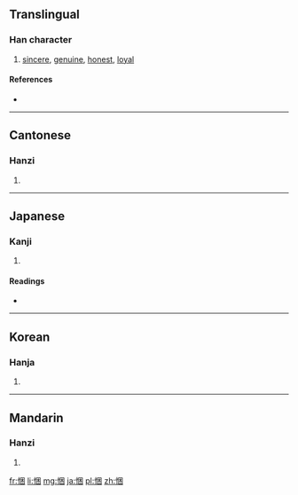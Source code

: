 ==Translingual==

===Han character===
{{Han char|rn=61|rad=心|as=07|sn=10|four=9600<sub>0</sub>|canj=心田木 (PWD), X心田木 (XPWD)}}

# [[sincere]], [[genuine]], [[honest]], [[loyal]]

====References====
* {{Han ref|kx=0386.220|dkj=10625|dj=0718.220|hdz=42305.010|uh=6083|ud=24707|bh=D1A8|bd=53672}}

----

==Cantonese==

===Hanzi===
{{yue-hanzi|jyut=|y=kwan2}}

# {{defn|lang=yue|sort=心07}}

----

==Japanese==

===Kanji===
{{ja-kanji|grade=|rs=心07}}

# {{defn|lang=ja|sort=心07}}

====Readings====
* {{ja-readings|on=[[こん]] (kon)|kun=[[まごころ]] (magokoro)}}

----

==Korean==

===Hanja===
{{ko-hanja|hangeul=곤|eumhun=|rv=gon|mr=kon|y=kon}}

# {{defn|lang=ko|sort=心07}}

----

==Mandarin==

===Hanzi===
{{cmn-hanzi|pin=[[kǔn]] ([[kun3]])|wg=k'un<sup>3</sup>}}

# {{defn|lang=cmn|sort=心07}}

[[fr:悃]]
[[li:悃]]
[[mg:悃]]
[[ja:悃]]
[[pl:悃]]
[[zh:悃]]